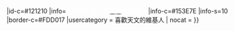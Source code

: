 {{Userbox
  |id={{#switch: {{lc:{{{1}}}}}
	| 1 = [[File:N1579atlas.jpg|45x45px]]
	| 2 = [[File:Saturn.png|45x45px]]
	| 3 = [[File:He1523a.jpg|45x45px]]
	| 4 = [[File:HD 820.jpg|45x45px]]
	| 5 = [[File:Dust disk around massive star.jpg|45x45px]]
	| 6 = [[File:Neptune (planet).jpg|45x45px]]
	| 7 = [[File:Jupiter on 2009-07-23 (captured by the Hubble Space Telescope).jpg|45x45px]]
	| 8 = [[File:Eso1035c.jpg|45x45px]]
	| 9 = [[File:Ant_Nebula.jpg|45x45px]]
	| 10 = [[File:Lunar_crater_Daedalus.jpg|45x45px]]
        | 11 = [[File:Colorful NASA astronomical photograph of an unknown subject.gif|45x45px]]
        | 12 =  [[File:Planet-Venus.jpg|45x45px]]
        | 恆星 = [[File:He1523a.jpg|45x45px]]
        | 土星 = [[File:Saturn.png|45x45px]]
        | 木星 = [[File:Jupiter on 2009-07-23 (captured by the Hubble Space Telescope).jpg|45x45px]]
        | 天王星 = [[File:Neptune (planet).jpg|45x45px]]
        | 水星 = [[File:Messenger mercury 1st flyby.jpg|45x45px]]
        | 金星 = [[File:Planet-Venus.jpg|45x45px]]
        | 地球 = [[File:Earth showing Afria.jpg|45x45px]]
        | 火星 = [[File:Mars Approach 2007.jpg|45x45px]]
        | 天王星 = [[File:Inset-uranus.jpg|45x45px]]
        | 冥王星 = [[File:Pluto-map-hs-2010-06-b90.jpg|45x45px]]
        | 火星1 = [[File:Mars animated sim.gif|45x45px]]
        | other = {{{2}}}
        | none =
 	| [[File:ESO- Reflection Nebula around HD 87643-phot-28a-09-fullres.jpg|45x45px]]
}}
|id-c=#121210
|info=<span style="color:white;">這個用戶是一名'''[[天文學|<span style="color:white;">天文</span>]]'''愛好者。</span>
|info-c=#153E7E
|info-s=10
|border-c=#FDD017
|usercategory = 喜歡天文的維基人
| nocat = {{{nocat|}}}
}}<noinclude>
{{Documentation}}
</noinclude>